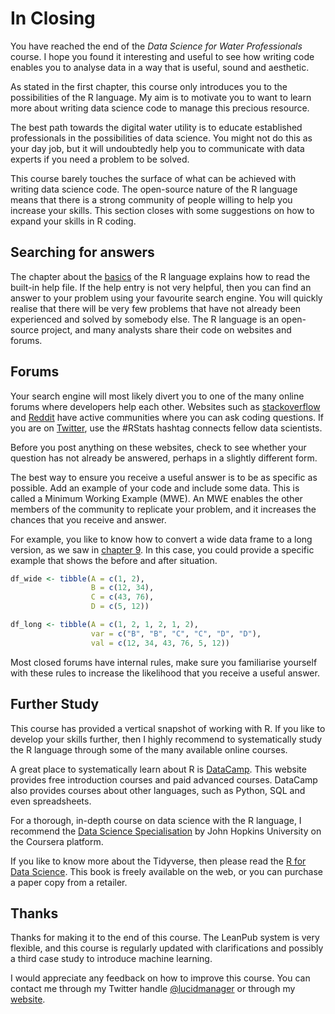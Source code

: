 # In Closing {#close}

You have reached the end of the *Data Science for Water Professionals* course. I hope you found it interesting and useful to see how writing code enables you to analyse data in a way that is useful, sound and aesthetic.

As stated in the first chapter, this course only introduces you to the possibilities of the R language. My aim is to motivate you to want to learn more about writing data science code to manage this precious resource.

The best path towards the digital water utility is to educate established professionals in the possibilities of data science. You might not do this as your day job, but it will undoubtedly help you to communicate with data experts if you need a problem to be solved.

This course barely touches the surface of what can be achieved with writing data science code. The open-source nature of the R language means that there is a strong community of people willing to help you increase your skills. This section closes with some suggestions on how to expand your skills in R coding.

## Searching for answers

The chapter about the [basics](#basics) of the R language explains how to read the built-in help file. If the help entry is not very helpful, then you can find an answer to your problem using your favourite search engine. You will quickly realise that there will be very few problems that have not already been experienced and solved by somebody else. The R language is an open-source project, and many analysts share their code on websites and forums.

## Forums

Your search engine will most likely divert you to one of the many online forums where developers help each other. Websites such as [stackoverflow](https://stackoverflow.com/questions/tagged/r) and [Reddit](https://www.reddit.com/r/rstats/) have active communities where you can ask coding questions. If you are on [Twitter](https://twitter.com/search?q=%23rstats), use the #RStats hashtag connects fellow data scientists.

Before you post anything on these websites, check to see whether your question has not already be answered, perhaps in a slightly different form.

The best way to ensure you receive a useful answer is to be as specific as possible. Add an example of your code and include some data. This is called a Minimum Working Example (MWE).  An MWE enables the other members of the community to replicate your problem, and it increases the chances that you receive and answer.

For example, you like to know how to convert a wide data frame to a long version, as we saw in [chapter 9](#manipulation). In this case, you could provide a specific example that shows the before and after situation. 

```r
df_wide <- tibble(A = c(1, 2),
                  B = c(12, 34),
                  C = c(43, 76),
                  D = c(5, 12))

df_long <- tibble(A = c(1, 2, 1, 2, 1, 2),
                  var = c("B", "B", "C", "C", "D", "D"),
                  val = c(12, 34, 43, 76, 5, 12))
```

Most closed forums have internal rules, make sure you familiarise yourself with these rules to increase the likelihood that you receive a useful answer. 

## Further Study
This course has provided a vertical snapshot of working with R. If you like to develop your skills further, then I highly recommend to systematically study the R language through some of the many available online courses.

A great place to systematically learn about R is [DataCamp](https://www.datacamp.com/). This website provides free introduction courses and paid advanced courses. DataCamp also provides courses about other languages, such as Python, SQL and even spreadsheets. 

For a thorough, in-depth course on data science with the R language, I recommend the [Data Science Specialisation](https://www.coursera.org/specializations/jhu-data-science) by John Hopkins University on the Coursera platform.

If you like to know more about the Tidyverse, then please read the [R for Data Science](https://r4ds.had.co.nz/). This book is freely available on the web, or you can purchase a paper copy from a retailer.

## Thanks

Thanks for making it to the end of this course. The LeanPub system is very flexible, and this course is regularly updated with clarifications and possibly a third case study to introduce machine learning.

I would appreciate any feedback on how to improve this course. You can contact me through my Twitter handle [\@lucidmanager](https://twitter.com/lucidmanager) or through my [website](https://lucidmanager.org/).
